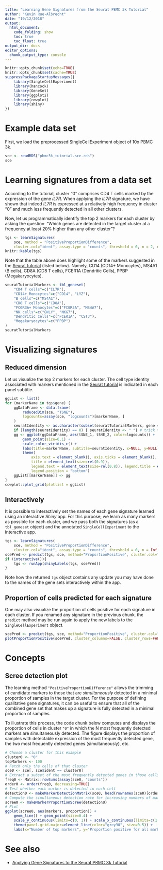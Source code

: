 ```yaml
---
title: "Learning Gene Signatures from the Seurat PBMC 3k Tutorial"
author: "Kevin Rue-Albrecht"
date: "19/12/2018"
output:
  html_document:
    code_folding: show
    toc: true
    toc_float: true
output_dir: docs
editor_options: 
  chunk_output_type: console
---
```


```r
knitr::opts_chunk$set(echo=TRUE)
knitr::opts_chunk$set(cache=TRUE)
suppressPackageStartupMessages({
    library(SingleCellExperiment)
    library(hancock)
    library(GeneSet)
    library(ggplot2)
    library(cowplot)
    library(shiny)
})
```

# Example data set

First, we load the preprocessed SingleCellExperiment object of 10x PBMC 3k.

```r
sce <- readRDS("pbmc3k_tutorial.sce.rds")
sce
```

# Learning signatures from a data set

According to the tutorial, cluster "0" comprises CD4 T cells marked by the expression of the gene _IL7R_.
When applying the _IL7R_ signature, we have shown that indeed _IL7R_ is expressed at a relatively high frequency in cluster "0" and much less frequently detected in all other clusters.

Now, let us programmatically identify the top 2 markers for each cluster by asking the question:
"Which genes are detected in the target cluster at a frequency at least 20% higher than any other cluster"?

```r
tgs <- learnSignatures(
    sce, method = "PositiveProportionDifference",
    cluster.col="ident", assay.type = "counts", threshold = 0, n = 2, min.diff = 0.2)
knitr::kable(tgs)
```

Note that the table above does highlight some of the markers suggested in the [Seurat tutorial](https://satijalab.org/seurat/pbmc3k_tutorial_1_4.html) (listed below).
Namely, CD14 (CD14+ Monocytes), MS4A1 (B cells), CD8A (CD8 T cells), FCER1A (Dendritic Cells), PPBP (Megakaryocytes).

```r
seuratTutorialMarkers <- tbl_geneset(
    "CD4 T cells"=c("IL7R"),
    "CD14+ Monocytes"=c("CD14", "LYZ"),
    "B cells"=c("MS4A1"),
    "CD8 T cells"=c("CD8A"),
    "FCGR3A+ Monocytes"=c("FCGR3A", "MS4A7"),
    "NK cells"=c("GNLY", "NKG7"),
    "Dendritic Cells"=c("FCER1A", "CST3"),
    "Megakaryocytes"=c("PPBP")
)
seuratTutorialMarkers
```

# Visualizing signatures

## Reduced dimension

Let us visualize the top 2 markers for each cluster.
The cell type identity associated with markers mentioned in the [Seurat tutorial](https://satijalab.org/seurat/pbmc3k_tutorial_1_4.html) is indicated in each panel subtitle. 

```r
ggList <- list()
for (markerName in tgs$gene) {
    ggDataFrame <- data.frame(
        reducedDim(sce, "TSNE"),
        logcounts=assay(sce, "logcounts")[markerName, ]
    )
    seuratIdentity <- as.character(subset(seuratTutorialMarkers, gene == markerName, "set", drop=TRUE))
    if (length(seuratIdentity) == 0) { seuratIdentity <- " "} # trick to make equal plot dimensions
    gg <- ggplot(ggDataFrame, aes(tSNE_1, tSNE_2, color=logcounts)) +
        geom_point(size=0.1) +
        scale_color_viridis_c() +
        labs(title=markerName, subtitle=seuratIdentity, x=NULL, y=NULL) +
        theme(
            axis.text = element_blank(), axis.ticks = element_blank(),
            title = element_text(size=rel(0.9)),
            legend.text = element_text(size=rel(0.8)), legend.title = element_text(size=rel(0.8)),
            legend.position = "bottom")
    ggList[[markerName]] <- gg
}
cowplot::plot_grid(plotlist = ggList)
```

## Interactively

It is possible to interactively set the names of each gene signature learned using an interactive _Shiny_ app.
For this purpose, we learn as many markers as possible for each cluster, and we pass both the signatures (as a `tbl_geneset` object) and the annotated `SingleCellExperiment` to the interactive app.

```r
tgs <- learnSignatures(
    sce, method = "PositiveProportionDifference",
    cluster.col="ident", assay.type = "counts", threshold = 0, n = Inf, min.diff = 0.2)
scePred <- predict(tgs, sce, method="ProportionPositive", cluster.col="ident")
if (interactive()){
    tgs <- runApp(shinyLabels(tgs, scePred))
}
```

Note how the returned `tgs` object contains any update you may have done to the names of the gene sets interactively within the app.

## Proportion of cells predicted for each signature

One may also visualize the proportion of cells positive for each signature in each cluster.
If you renamed any signature in the previous chunk, the `predict` method may be run again to apply the new labels to the `SingleCellExperiment` object.

```r
scePred <- predict(tgs, sce, method="ProportionPositive", cluster.col="ident")
plotProportionPositive(scePred, cluster_columns=FALSE, cluster_rows=FALSE)
```

# Concepts

## Scree detection plot

The learning method `"PositiveProportionDifference"` allows the trimming of candidate markers to those that are _simultaneously_ detected in a minimal proportion of samples in the target cluster.
For the purpose of defining qualitative gene signatures, it can be useful to ensure that all of the combined gene set that makes up a signature is fully detected in a minimal proportion of samples.

To illustrate this process, the code chunk below computes and displays the proportion of cells in cluster `"0"` in which the N most frequently detected markers are simultaneously detected.
The figure displays the proportion of samples with detectable expression of the most frequently detected gene, the two most frequently detected genes (simultaneously), etc.

```r
# Choose a cluster for this example
cluster0 <- "0"
topMarkers <- 100
# Fetch only the cells of that cluster
sce0 <- sce[, sce$ident == cluster0]
# Extract a subset of the most frequently detected genes in those cells
freq0 <- Matrix::rowSums(assay(sce0, "counts"))
order0 <- order(freq0, decreasing=TRUE)
# Test whether each marker is detected in each cell
detection0 <- makeMarkerDetectionMatrix(sce0, head(rownames(sce0)[order0], topMarkers))
# Compute the simultaneous detection rate for increasing numbers of markers
scree0 <- makeMarkerProportionScree(detection0)
# Plot
ggplot(scree0, aes(markers, proportion)) +
    geom_line() + geom_point(size=0.4) +
    scale_y_continuous(limits=c(0, 1)) + scale_x_continuous(limits=c(1, topMarkers)) +
    theme(panel.grid.major=element_line(color="grey90", size=0.5)) +
    labs(x="Number of top markers", y="Proportion positive for all markers")
```

# See also

- [Applying Gene Signatures to the Seurat PBMC 3k Tutorial](1-proportion_signature.html)
